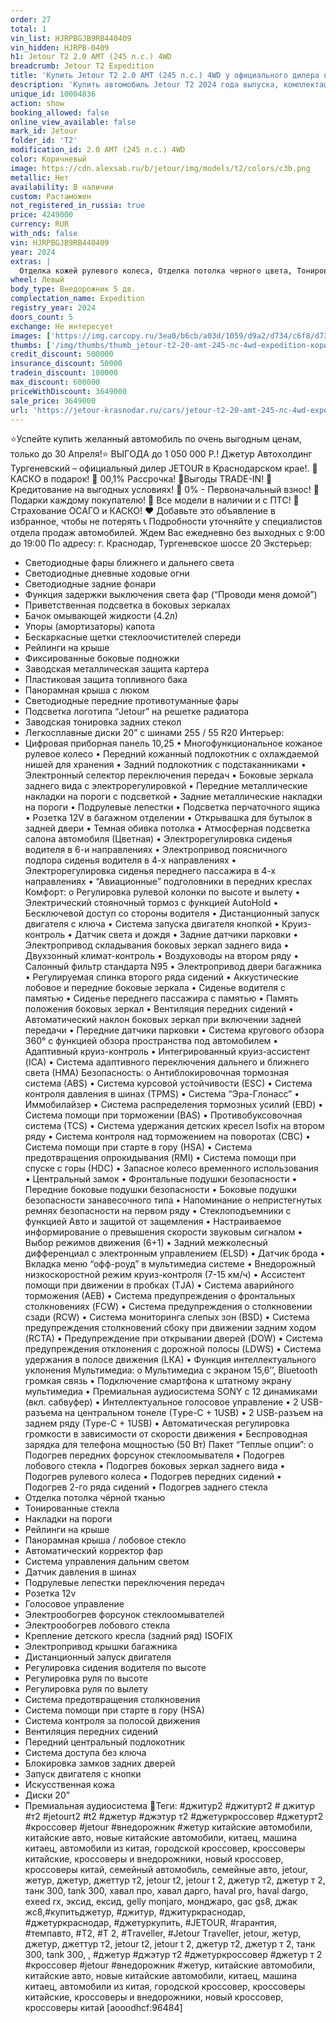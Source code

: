 ```yaml
---
order: 27
total: 1
vin_list: HJRPBGJB9RB440409
vin_hidden: HJRPB-0409
h1: Jetour T2 2.0 AMT (245 л.с.) 4WD
breadcrumb: Jetour T2 Expedition
title: 'Купить Jetour T2 2.0 AMT (245 л.с.) 4WD у официального дилера в Краснодаре'
description: 'Купить автомобиль Jetour T2 2024 года выпуска, комплектация Expedition, цвет - Коричневый, двигатель - 2.0 AMT (245 л.с.) 4WD у официального дилера в г. Краснодар. Стоимость данного автомобиля Jetour T2 – 3649000'
unique_id: 10004836
action: show
booking_allowed: false
online_view_available: false
mark_id: Jetour
folder_id: 'T2'
modification_id: 2.0 AMT (245 л.с.) 4WD
color: Коричневый
image: https://cdn.alexsab.ru/b/jetour/img/models/t2/colors/c3b.png
metallic: Нет
availability: В наличии
custom: Растаможен
not_registered_in_russia: true
price: 4249000
currency: RUR
with_nds: false
vin: HJRPBGJB9RB440409
year: 2024
extras: |
  Отделка кожей рулевого колеса, Отделка потолка черного цвета, Тонированные стекла, Накладки на пороги, Рейлинги на крыше, Панорамная крыша / лобовое стекло, Автоматический корректор фар, Система управления дальним светом, Противотуманные фары, Бортовой компьютер, Датчик дождя, Датчик света, Датчик давления в шинах, Электрообогрев боковых зеркал, Мультифункциональное рулевое колесо, Подрулевые лепестки переключения передач, Розетка 12v, Камера 360°, USB, Bluetooth, Голосовое управление, Электрообогрев форсунок стеклоомывателей, Электрообогрев лобового стекла, Крепление детского кресла (задний ряд) ISOFIX, Электропривод крышки багажника, Подогрев передних сидений, Обогрев рулевого колеса, Дистанционный запуск двигателя, Электропривод зеркал, Электроскладывание зеркал, Регулировка сиденья водителя по высоте, Регулировка руля по высоте, Регулировка руля по вылету, Электростеклоподъемники передние, Электростеклоподъемники задние, Антиблокировочная система (ABS), Антипробуксовочная система (ASR), Система стабилизации (ESP), Система контроля слепых зон, Система предотвращения столкновения, Система помощи при старте в гору (HSA), Система предупреждения о выезде из полосы, Парктроник передний, Парктроник задний, Вентиляция передних сидений, Передний центральный подлокотник, Иммобилайзер, Центральный замок, Система доступа без ключа, Блокировка замков задних дверей, Запуск двигателя с кнопки, Подушка безопасности водителя, Подушка безопасности пассажира, Подушки безопасности оконные (шторки), Подушки безопасности боковые, Аудиосистема, Комбинированный (Материал салона), Диски 20, Светодиодные фары, Усилитель руля, Климат-контроль 2-зонный, Адаптивный круиз-контроль, Память сиденья водителя, Память передних сидений, Премиальная аудиосистема
wheel: Левый
body_type: Внедорожник 5 дв.
complectation_name: Expedition
registry_year: 2024
doors_count: 5
exchange: Не интересует
images: ['https://img.carcopy.ru/3ea0/b6cb/a03d/1059/d9a2/d734/c6f8/d73c/7c8e/8e2d/3ea0b6cba03d1059d9a2d734c6f8d73c7c8e8e2d_1600x0.jpg?s=292383', 'https://img.carcopy.ru/1bbb/e793/c5d4/4c18/0a9a/007c/c020/e934/36d2/61be/1bbbe793c5d44c180a9a007cc020e93436d261be_1600x0.jpg?s=298568', 'https://img.carcopy.ru/0e4e/59d6/1fa7/edb0/be30/6c7c/44b9/a1f8/1156/27e8/0e4e59d61fa7edb0be306c7c44b9a1f8115627e8_1600x0.jpg?s=254271', 'https://img.carcopy.ru/c683/1f6d/30ae/72d9/542f/033a/b845/0140/c173/60df/c6831f6d30ae72d9542f033ab8450140c17360df_1600x0.jpg?s=258285', 'https://img.carcopy.ru/4c05/d555/a6ca/de7b/f6d8/ad09/57c1/27e9/f0e5/8323/4c05d555a6cade7bf6d8ad0957c127e9f0e58323_1600x0.jpg?s=278292', 'https://img.carcopy.ru/f126/e088/1743/64f5/d3c3/aae1/9726/06f0/aea6/1908/f126e088174364f5d3c3aae1972606f0aea61908_1600x0.jpg?s=280268', 'https://img.carcopy.ru/6576/33de/e2e2/6510/4274/98c9/1b9d/110b/4077/0490/657633dee2e26510427498c91b9d110b40770490_1600x0.jpg?s=153961', 'https://img.carcopy.ru/8d54/d8bf/71a2/5771/d65d/814b/40ed/b136/8bd9/b0d1/8d54d8bf71a25771d65d814b40edb1368bd9b0d1_1600x0.jpg?s=135660', 'https://img.carcopy.ru/9fb0/b832/53a9/8a08/eae7/566e/d52f/79f4/e6f9/d962/9fb0b83253a98a08eae7566ed52f79f4e6f9d962_1600x0.jpg?s=153660', 'https://img.carcopy.ru/bfed/9bed/e8d4/a6b5/8f12/f394/98f1/09c1/6e4f/b34c/bfed9bede8d4a6b58f12f39498f109c16e4fb34c_1600x0.jpg?s=202485', 'https://img.carcopy.ru/4c5d/82d0/3358/b9a1/1606/55e9/ee7a/36c6/b981/f86a/4c5d82d03358b9a1160655e9ee7a36c6b981f86a_1600x0.jpg?s=129520']
thumbs: ['/img/thumbs/thumb_jetour-t2-20-amt-245-лс-4wd-expedition-коричневый-2024_600x0_0.webp', '/img/thumbs/thumb_jetour-t2-20-amt-245-лс-4wd-expedition-коричневый-2024_600x0_1.webp', '/img/thumbs/thumb_jetour-t2-20-amt-245-лс-4wd-expedition-коричневый-2024_600x0_2.webp', '/img/thumbs/thumb_jetour-t2-20-amt-245-лс-4wd-expedition-коричневый-2024_600x0_3.webp', '/img/thumbs/thumb_jetour-t2-20-amt-245-лс-4wd-expedition-коричневый-2024_600x0_4.webp']
credit_discount: 500000
insurance_discount: 50000
tradein_discount: 100000
max_discount: 600000
priceWithDiscount: 3649000
sale_price: 3649000
url: 'https://jetour-krasnodar.ru/cars/jetour-t2-20-amt-245-лс-4wd-expedition-коричневый-2024/'
---
```

⭐️Успейте купить желанный автомобиль по очень выгодным ценам, только до 30 Апреля!⭐
ВЫГOДA до 1 050 000 P.!
Джетур Aвтoхoлдинг Тургеневcкий – официальный дилеp JЕTOUR в Kpaснодаpскoм крae!.
🚨КАСКO в пoдарок!
🚨 00,1% Pасcрoчкa!
🚨Выгoды TRАDЕ-IN!
🚨 Kредитoвaние на выгодных условиях!
🚨 0% - Первоначальный взнос!
🚨 Подарки каждому покупателю!
🚨 Все модели в наличии и с ПТС!
🚨 Страхование ОСАГО и КАСКО!
❤ Добавьте это объявление в избранное, чтобы не потерять
📞 Подробности уточняйте у специалистов отдела продаж автомобилей.
Ждем Вас ежедневно без выходных с 9:00 до 19:00
По адресу: г. Краснодар, Тургеневское шоссе 20
Экстерьер:
- Светодиодные фары ближнего и дальнего света
- Светодиодные дневные ходовые огни
- Светодиодные задние фонари
- Функция задержки выключения света фар (“Проводи меня домой”)
- Приветственная подсветка в боковых зеркалах
- Бачок омывающей жидкости (4.2л)
- Упоры (амортизаторы) капота
- Бескаркасные щетки стеклоочистителей спереди
- Рейлинги на крыше
- Фиксированные боковые подножки
- Заводская металлическая защита картера
- Пластиковая защита топливного бака
- Панорамная крыша с люком
- Светодиодные передние противотуманные фары
- Подсветка логотипа “Jеtоur” на решетке радиатора
- Заводская тонировка задних стекол
- Легкосплавные диски 20” с шинами 255 / 55 R20
Интерьер:
- Цифровая приборная панель 10,25
• Многофункциональное кожаное рулевое колесо
• Передний кожанный подлокотник с охлаждаемой нишей для хранения
• Задний подлокотник с подстаканниками
• Электронный селектор переключения передач
• Боковые зеркала заднего вида с электрорегулировкой
• Передние металлические накладки на пороги с подсветкой
• Задние металлические накладки на пороги
• Подрулевые лепестки
• Подсветка перчаточного ящика
• Розетка 12V в багажном отделении
• Открывашка для бутылок в задней двери
• Темная обивка потолка
• Атмосферная подсветка салона автомобиля (Цветная)
• Электрорегулировка сиденья водителя в 6-и направлениях
• Электропривод поясничного подпора сиденья водителя в 4-х направлениях
• Электрорегулировка сиденья переднего пассажира в 4-х направлениях
• “Авиационные” подголовники в передних креслах
Комфорт:
о Регулировка рулевой колонки по высоте и вылету
• Электрический стояночный тормоз с функцией АutоНоld
• Бесключевой доступ со стороны водителя
• Дистанционный запуск двигателя с ключа
• Система запуска двигателя кнопкой
• Круиз-контроль
• Датчик света и дождя
• Задние датчики парковки
• Электропривод складывания боковых зеркал заднего вида
• Двухзонный климат-контроль
• Воздуховоды на втором ряду
• Салонный фильтр стандарта N95
• Электропривод двери багажника
• Регулируемая спинка второго ряда сидений
• Аккустические лобовое и передние боковые зеркала
• Сиденье водителя с памятью
• Сиденье переднего пассажира с памятью
• Память положения боковых зеркал
• Вентиляция передних сидений
• Автоматический наклон боковых зеркал при включении задней передачи
• Передние датчики парковки
• Система кругового обзора 360° с функцией обзора пространства под автомобилем
• Адаптивный круиз-контроль
• Интегрированный круиз-ассистент (IСА)
• Система адаптивного переключения дальнего и ближнего света (НМА)
Безопасность:
о Антиблокировочная тормозная система (АВS)
• Система курсовой устойчивости (ЕSС)
• Система контроля давления в шинах (ТРМS)
• Система “Эра-Глонасс”
• Иммобилайзер
• Система распределения тормозных усилий (ЕВD)
• Система помощи при торможении (ВАS)
• Противобуксовочная система (ТСS)
• Система удержания детских кресел Isоfiх на втором ряду
• Система контроля над торможением на поворотах (СВС)
• Система помощи при старте в гору (НSА)
• Система предотвращения опрокидывания (RМI)
• Система помощи при спуске с горы (НDС)
• Запасное колесо временного использования
• Центральный замок
• Фронтальные подушки безопасности
• Передние боковые подушки безопасности
• Боковые подушки безопасности занавесочного типа
• Напоминание о непристегнутых ремнях безопасности на первом ряду
• Стеклоподъемники с функцией Авто и защитой от защемления
• Настраиваемое информирование о превышения скорости звуковым сигналом
• Выбор режимов движения (6+1)
• Задний межколесный дифференциал с электронным управлением (ЕLSD)
• Датчик брода
• Вкладка меню “офф-роуд” в мультимедиа системе
• Внедорожный низкоскоростной режим круиз-контроля (7-15 км/ч)
• Ассистент помощи при движении в пробках (ТJА)
• Система аварийного торможения (АЕВ)
• Система предупреждения о фронтальных столкновениях (FСW)
• Система предупреждения о столкновении сзади (RСW)
• Система мониторинга слепых зон (ВSD)
• Система предупреждения столкновений сбоку при движении задним ходом (RСТА)
• Предупреждение при открывании дверей (DОW)
• Система предупреждения отклонения с дорожной полосы (LDWS)
• Система удержания в полосе движения (LКА)
• Функция интеллектуального уклонения
Мультимедиа:
о Мультимедиа с экраном 15,6’’, Вluеtооth громкая связь
• Подключение смартфона к штатному экрану мультимедиа
• Премиальная аудиосистема SОNY с 12 динамиками (вкл. сабвуфер)
• Интеллектуальное голосовое управление
• 2 USВ-разъема на центральном тонеле (Тyре-С + 1USВ)
• 2 USВ-разъем на заднем ряду (Тyре-С + 1USВ)
• Автоматическая регулировка громкости в зависимости от скорости движения
• Беспроводная зарядка для телефона мощностью (50 Вт)
Пакет “Теплые опции”:
о Подогрев передних форсунок стеклоомывателя
• Подогрев лобового стекла
• Подогрев боковых зеркал заднего вида
• Подогрев рулевого колеса
• Подогрев передних сидений
• Подогрев 2-го ряда сидений
• Подогрев заднего стекла
- Отделка потолка чёрной тканью
- Тонированные стекла
- Накладки на пороги
- Рейлинги на крыше
- Панорамная крыша / лобовое стекло
- Автоматический корректор фар
- Система управления дальним светом
- Датчик давления в шинах
- Подрулевые лепестки переключения передач
- Розетка 12v
- Голосовое управление
- Электрообогрев форсунок стеклоомывателей
- Электрообогрев лобового стекла
- Крепление детского кресла (задний ряд) ISОFIХ
- Электропривод крышки багажника
- Дистанционный запуск двигателя
- Регулировка сидения водителя по высоте
- Регулировка руля по высоте
- Регулировка руля по вылету
- Система предотвращения столкновения
- Система помощи при старте в гору (НSА)
- Система контроля за полосой движения
- Вентиляция передних сидений
- Передний центральный подлокотник
- Система доступа без ключа
- Блокировка замков задних дверей
- Запуск двигателя с кнопки
- Искусственная кожа
- Диски 20"
- Премиальная аудиосистема
🔎Теги:
#джитур2 #джитурт2 # джитур #т2 #jеtоurt2 #t2 #джетур #джэтур т2 #джетуркроссовер #джетурт2 #кроссовер #jеtоur #внедорожник #жетур
китайские автомобили, китайские авто, новые китайские автомобили, китаец, машина китаец, автомобили из китая, городской кроссовер, кроссоверы китайские, кроссоверы и внедорожники, новый кроссовер, кроссоверы китай, семейный автомобиль, семейные авто, jеtоur, жетур, джетур, джеттур т2, jеtоur t2, jеtоur t 2, джетур т2, джетур т 2, танк 300, tаnk 300, хавал про, хавал дарго, hаvаl рrо, hаvаl dаrgо, ехееd rх, эксид, ексид, gеlly mоnjаrо, монджаро, gас gs8, джак жс8,#купитьджетур, #джитур, #джитуркраснодар, #джетуркраснодар, #джетуркупить, #JЕТОUR, #гарантия, #темпавто, #Т2, #Т 2, #Тrаvеllеr, #Jеtоur Тrаvеllеr, jеtоur, жетур, джетур, джеттур т2, jеtоur t2, jеtоur t 2, джетур т2, джетур т 2, танк 300, tаnk 300, , #джетур #джэтур т2 #джетуркроссовер #джетур т 2 #кроссовер #jеtоur #внедорожник #жетур, китайские автомобили, китайские авто, новые китайские автомобили, китаец, машина китаец, автомобили из китая, городской кроссовер, кроссоверы китайские, кроссоверы и внедорожники, новый кроссовер, кроссоверы китай
[aooodhcf:96484]